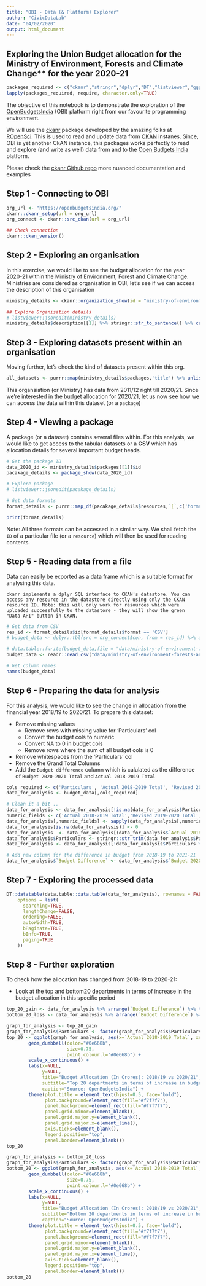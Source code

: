 ```yaml
---
title: "OBI - Data (& Platform) Explorer"
author: "CivicDataLab"
date: "04/02/2020"
output: html_document
---
```



## Exploring the Union Budget allocation for the Ministry of Environment, Forests and Climate Change** for the year 2020-21

```r
packages_required <- c("ckanr","stringr","dplyr","DT","listviewer","ggplot2","ggalt")
lapply(packages_required, require, character.only=TRUE)
```

The objective of this notebook is to demonstrate the exploration of the [OpenBudgetsIndia](openbudgetsindia.org/) (OBI) platform right from our favourite programming environment. 

We will use the [ckanr](https://github.com/ropensci/ckanr) package developed by the amazing folks at [ROpenSci](https://ropensci.org/). This is used to read and update data from [CKAN](https://ckan.org/) instanes. Since, OBI is yet another CkAN instance, this packages works perfectly to read and explore (and write as well) data from and to the [Open Budgets India](openbudgetsindia.org/) platform. 

Please check the [ckanr Github repo](https://github.com/ropensci/ckanr) more nuanced documentation and examples

## Step 1 - Connecting to OBI
```r
org_url <- "https://openbudgetsindia.org/"
ckanr::ckanr_setup(url = org_url)
org_connect <- ckanr::src_ckan(url = org_url)

## Check connection
ckanr::ckan_version()
```

## Step 2 - Exploring an organisation

In this exercise, we would like to see the budget allocation for the year 2020-21 within the Ministry of Environment, Forest and Climate Change. Ministries are considered as organisation in OBI, let's see if we can access the description of this organisation

```r
ministry_details <- ckanr::organization_show(id = "ministry-of-environment-forests-and-climate-change",include_datasets = TRUE)

## Explore Organisation details
# listviewer::jsonedit(ministry_details)
ministry_details$description[[1]] %>% stringr::str_to_sentence() %>% cat()
```

## Step 3 - Exploring datasets present within an organisation

Moving further, let's check the kind of datasets present within this org.
```r
all_datasets <- purrr::map(ministry_details$packages,'title') %>% unlist()
```

This organsiation (or Ministry) has data from 2011/12 right till 2020/21. Since we're interested in the budget allocation for 2020/21, let us now see how we can access the data within this dataset (or a `package`)

## Step 4 - Viewing a package

A package (or a dataset) contains several files within. For this analysis, we would like to get access to the tabular datasets or a **CSV** which has allocation details for several important budget heads. 

```r

# Get the package ID
data_2020_id <- ministry_details$packages[[1]]$id
pacakage_details <- package_show(data_2020_id)

# Explore package
# listviewer::jsonedit(pacakage_details)

# Get data formats
format_details <- purrr::map_df(pacakage_details$resources,`[`,c('format','id'))

print(format_details)
```

Note: All three formats can be accessed in a similar way. We shall fetch the `ID` of a particular file (or a `resource`) which will then be used for reading contents.

## Step 5 - Reading data from a file

Data can easily be exported as a data frame which is a suitable format for analysing this data. 

`ckanr implements a dplyr SQL interface to CKAN's datastore. You can access any resource in the datastore directly using only the CKAN resource ID.
Note: this will only work for resources which were uploaded successfully to the datastore - they will show the green "Data API" button in CKAN.
`

```r
# Get data from CSV
res_id <- format_details$id[format_details$format == 'CSV']
# budget_data <- dplyr::tbl(src = org_connect$con, from = res_id) %>% as_tibble(.)

# data.table::fwrite(budget_data,file = "data/ministry-of-environment-forests-and-climate-change-2020.csv")
budget_data <- readr::read_csv("data/ministry-of-environment-forests-and-climate-change-2020.csv")

# Get column names
names(budget_data)
```

## Step 6 - Preparing the data for analysis

For this analysis, we would like to see the change in allocation from the financial year 2018/19 to 2020/21. To prepare this dataset:

- Remove missing values
   - Remove rows with missing value for 'Particulars' col
   - Convert the budget cols to numeric
   - Convert NA to 0 in budget cols
   - Remove rows where the sum of all budget cols is 0
- Remove whitespaces from the 'Particulars' col
- Remove the Grand Total Columns
- Add the `Budget difference` column which is calulated as the difference of `Budget 2020-2021 Total` and `Actual 2018-2019 Total`

```r
cols_required <- c('Particulars', 'Actual 2018-2019 Total', 'Revised 2019-2020 Total' ,'Budget 2020-2021 Total')
data_for_analysis <- budget_data[,cols_required]

# Clean it a bit .. 
data_for_analysis <- data_for_analysis[!is.na(data_for_analysis$Particulars),]
numeric_fields <- c('Actual 2018-2019 Total','Revised 2019-2020 Total','Budget 2020-2021 Total')
data_for_analysis[,numeric_fields] <- sapply(data_for_analysis[,numeric_fields], as.numeric)
data_for_analysis[is.na(data_for_analysis)] <- 0 
data_for_analysis  <- data_for_analysis[(data_for_analysis$`Actual 2018-2019 Total` + data_for_analysis$`Revised 2019-2020 Total` + data_for_analysis$`Budget 2020-2021 Total`) > 0,]
data_for_analysis$Particulars <- stringr::str_trim(data_for_analysis$Particulars)
data_for_analysis <- data_for_analysis[!data_for_analysis$Particulars %in% c('Grand Total'),]

# Add new column for the difference in budget from 2018-19 to 2021-21
data_for_analysis$`Budget Difference` <- data_for_analysis$`Budget 2020-2021 Total` - data_for_analysis$`Actual 2018-2019 Total`
```

## Step 7 - Exploring the processed data

```r
DT::datatable(data.table::data.table(data_for_analysis), rownames = FALSE,
    options = list(
      searching=TRUE, 
      lengthChange=FALSE, 
      ordering=FALSE, 
      autoWidth=TRUE, 
      bPaginate=TRUE, 
      bInfo=TRUE, 
      paging=TRUE
    ))
```


## Step 8 - Further exploration


To check how the allocation has changed from 2018-19 to 2020-21:

- Look at the top and bottom20 departments in terms of increase in the budget allocation in this specific period


```r
top_20_gain <- data_for_analysis %>% arrange(`Budget Difference`) %>% tail(20)
bottom_20_loss <- data_for_analysis %>% arrange(`Budget Difference`) %>% head(20) 
```


```r
graph_for_analysis <- top_20_gain
graph_for_analysis$Particulars <- factor(graph_for_analysis$Particulars, levels = graph_for_analysis$Particulars)
top_20 <- ggplot(graph_for_analysis, aes(x=`Actual 2018-2019 Total`, xend=`Budget 2020-2021 Total`, y=Particulars, group=Particulars)) + 
        geom_dumbbell(color="#0e668b", 
                      size=0.75, 
                      point.colour.l="#0e668b") + 
        scale_x_continuous() + 
        labs(x=NULL, 
             y=NULL, 
             title="Budget Allocation (In Crores): 2018/19 vs 2020/21", 
             subtitle="Top 20 departments in terms of increase in budget allocation", 
             caption="Source: OpenBudgetsIndia") +
        theme(plot.title = element_text(hjust=0.5, face="bold"),
              plot.background=element_rect(fill="#f7f7f7"),
              panel.background=element_rect(fill="#f7f7f7"),
              panel.grid.minor=element_blank(),
              panel.grid.major.y=element_blank(),
              panel.grid.major.x=element_line(),
              axis.ticks=element_blank(),
              legend.position="top",
              panel.border=element_blank())
top_20
```

```r
graph_for_analysis <- bottom_20_loss
graph_for_analysis$Particulars <- factor(graph_for_analysis$Particulars, levels = graph_for_analysis$Particulars)
bottom_20 <- ggplot(graph_for_analysis, aes(x=`Actual 2018-2019 Total`, xend=`Budget 2020-2021 Total`, y=Particulars, group=Particulars)) + 
        geom_dumbbell(color="#0e668b", 
                      size=0.75, 
                      point.colour.l="#0e668b") + 
        scale_x_continuous() + 
        labs(x=NULL, 
             y=NULL, 
             title="Budget Allocation (In Crores): 2018/19 vs 2020/21", 
             subtitle="Bottom 20 departments in terms of increase in budget allocation", 
             caption="Source: OpenBudgetsIndia") +
        theme(plot.title = element_text(hjust=0.5, face="bold"),
              plot.background=element_rect(fill="#f7f7f7"),
              panel.background=element_rect(fill="#f7f7f7"),
              panel.grid.minor=element_blank(),
              panel.grid.major.y=element_blank(),
              panel.grid.major.x=element_line(),
              axis.ticks=element_blank(),
              legend.position="top",
              panel.border=element_blank())
bottom_20
```


